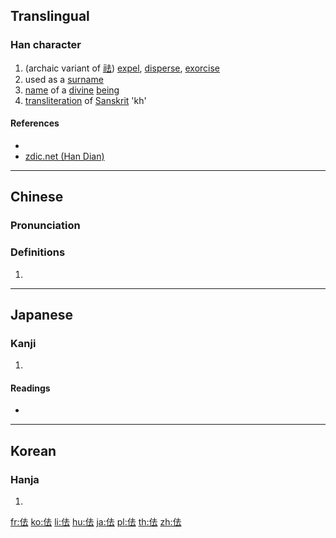 ==Translingual==

===Han character===
{{Han char|rn=9|rad=人|as=05|sn=7|four=24231|canj=OGI|ids=⿰亻去}}

# (archaic variant of [[祛]]) [[expel]], [[disperse]], [[exorcise]]
# used as a [[surname]]
# [[name]] of a [[divine]] [[being]]
# [[transliteration]] of [[Sanskrit]] 'kh'

====References====
* {{Han ref|kx=0098.030|dkj=00499|dj=0206.140|hdz=10129.120|uh=4F49|ud=20297|bh=CA5D|bd=51805}}
* [http://www.zdic.net/z/15/js/4F49.htm zdic.net (Han Dian)]

----

==Chinese==
{{zh-forms}}

===Pronunciation===
{{zh-pron
|m=qū
|c=keoi1
|mc=y
|oc=y
|ma=
|cat=v,pn
}}

===Definitions===
# {{rfdef|lang=zh}}

----

==Japanese==

===Kanji===
{{ja-kanji|grade=|rs=人05}}

# {{defn|lang=ja|sort=人05}}

====Readings====
* {{ja-readings|on=[[きょ]] (kyo), [[こ]] (ko), [[きゃ]] (kya), [[か]] (ka)|kun=}}

----

==Korean==

===Hanja===
{{ko-hanja|hangeul=[[구]], [[거]]|rv=gu, geo|mr=ku, kŏ}}

# {{defn|lang=ko|sort=人05}}

[[fr:佉]]
[[ko:佉]]
[[li:佉]]
[[hu:佉]]
[[ja:佉]]
[[pl:佉]]
[[th:佉]]
[[zh:佉]]